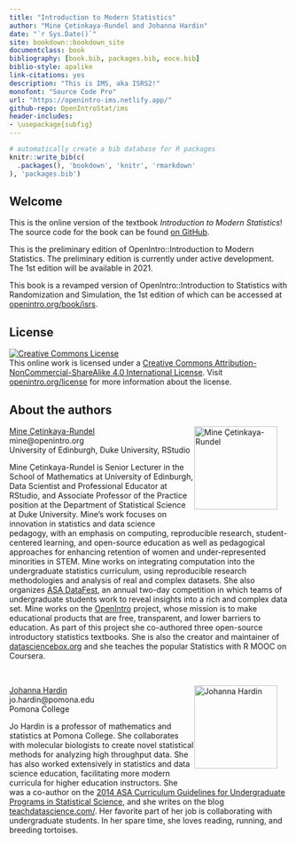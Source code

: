 ```yaml
--- 
title: "Introduction to Modern Statistics"
author: "Mine Çetinkaya-Rundel and Johanna Hardin"
date: "`r Sys.Date()`"
site: bookdown::bookdown_site
documentclass: book
bibliography: [book.bib, packages.bib, eoce.bib]
biblio-style: apalike
link-citations: yes
description: "This is IMS, aka ISRS2!"
monofont: "Source Code Pro"
url: "https://openintro-ims.netlify.app/"
github-repo: OpenIntroStat/ims
header-includes:
- \usepackage{subfig}
---
```


```r
# automatically create a bib database for R packages
knitr::write_bib(c(
  .packages(), 'bookdown', 'knitr', 'rmarkdown'
), 'packages.bib')
```

::: {.welcome}

# Welcome {-}

This is the online version of the textbook *Introduction to Modern Statistics*!
<!--
This book may be downloaded as a free PDF at [openintro.org](http://www.openintro.org).
-->
The source code for the book can be found [on GitHub](https://github.com/openintrostat/ims). 

::: {.underconstruction}
This is the preliminary edition of OpenIntro::Introduction to Modern Statistics. The preliminary edition is currently under active development. The 1st edition will be available in 2021. 

This book is a revamped version of OpenIntro::Introduction to Statistics with Randomization and Simulation, the 1st edition of which can be accessed at [openintro.org/book/isrs](https://www.openintro.org/book/isrs/).
::: 

## License {-}

<a rel="license" href="http://creativecommons.org/licenses/by-nc-sa/4.0/"><img alt="Creative Commons License" style="border-width:0" src="https://i.creativecommons.org/l/by-nc-sa/4.0/88x31.png" /></a><br />This online work is licensed under a <a rel="license" href="http://creativecommons.org/licenses/by-nc-sa/4.0/">Creative Commons Attribution-NonCommercial-ShareAlike 4.0 International License</a>. Visit [openintro.org/license](https://www.openintro.org/license/) for more information about the license.

## About the authors {-}

<img style="float: right; margin: 0px 20px 20px 0px" src="images/authors/mine.png" alt="Mine Çetinkaya-Rundel" width="150" height="150">

[Mine Çetinkaya-Rundel](http://mine-cr.com/) <br>
mine@openintro.org <br>
University of Edinburgh, Duke University, RStudio <br>

Mine Çetinkaya-Rundel is Senior Lecturer in the School of Mathematics at University of Edinburgh, Data Scientist and Professional Educator at RStudio, and Associate Professor of the Practice position at the Department of Statistical Science at Duke University. Mine’s work focuses on innovation in statistics and data science pedagogy, with an emphasis on computing, reproducible research, student-centered learning, and open-source education as well as pedagogical approaches for enhancing retention of women and under-represented minorities in STEM. Mine works on integrating computation into the undergraduate statistics curriculum, using reproducible research methodologies and analysis of real and complex datasets. She also organizes [ASA DataFest](https://ww2.amstat.org/education/datafest/), an annual two-day competition in which teams of undergraduate students work to reveal insights into a rich and complex data set. Mine works on the [OpenIntro](openintro.org) project, whose mission is to make educational products that are free, transparent, and lower barriers to education. As part of this project she co-authored three open-source introductory statistics textbooks. She is also the creator and maintainer of [datasciencebox.org](https://datasciencebox.org/) and she teaches the popular Statistics with R MOOC on Coursera.

<br>

<img style="float: right; margin: 0px 20px 20px 0px" src="images/authors/jo.png" alt="Johanna Hardin" width="150" height="150">

[Johanna Hardin](https://research.pomona.edu/johardin/) <br>
jo.hardin@pomona.edu <br>
Pomona College <br>

Jo Hardin is a professor of mathematics and statistics at Pomona College.
She collaborates with molecular biologists to create novel statistical methods for analyzing high throughput data.
She has also worked extensively in statistics and data science education, facilitating more modern curricula for higher education instructors.
She was a co-author on the [2014 ASA Curriculum Guidelines for Undergraduate Programs in Statistical Science](https://www.amstat.org/asa/education/Curriculum-Guidelines-for-Undergraduate-Programs-in-Statistical-Science.aspx), and she writes on the blog [teachdatascience.com/](https://teachdatascience.com/).
Her favorite part of her job is collaborating with undergraduate students.
In her spare time, she loves reading, running, and breeding tortoises.

::: 
